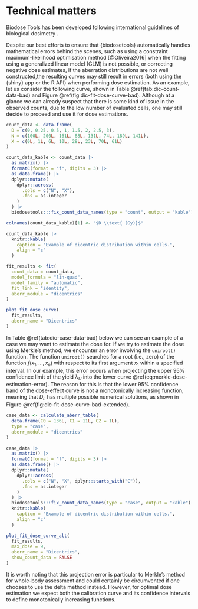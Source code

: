 # Technical matters {#technical-matters}

Biodose Tools has been developed following international guidelines of biological dosimetry \citepalias{IAEA2011, ISO19238:2014, ISO20046:2019}.

Despite our best efforts to ensure that {biodosetools} automatically handles mathematical errors behind the scenes, such as using a constraint maximum-likelihood optimisation method [@Oliveira2016] when the fitting using a generalized linear model (GLM) is not possible, or correcting negative dose estimates, if the aberration distributions are not well constructed,the resulting curves may still result in errors (both using the {shiny} app or the R API) when performing dose estimation. As an example, let us consider the following curve, shown in Table \@ref(tab:dic-count-data-bad) and Figure \@ref(fig:dic-fit-dose-curve-bad). Although at a glance we can already suspect that there is some kind of issue in the observed counts, due to the low number of evaluated cells, one may still decide to proceed and use it for dose estimations.

```r
count_data <- data.frame(
  D = c(0, 0.25, 0.5, 1, 1.5, 2, 2.5, 3),
  N = c(100L, 200L, 161L, 88L, 131L, 74L, 189L, 141L),
  X = c(0L, 1L, 6L, 10L, 28L, 23L, 70L, 61L)
)

count_data_kable <- count_data |>
  as.matrix() |>
  formatC(format = "f", digits = 3) |>
  as.data.frame() |>
  dplyr::mutate(
    dplyr::across(
      .cols = c("N", "X"),
      .fns = as.integer
    )
  ) |>
  biodosetools:::fix_count_data_names(type = "count", output = "kable")

colnames(count_data_kable)[1] <- "$D \\text{ (Gy)}$"

count_data_kable |>
  knitr::kable(
    caption = "Example of dicentric distribution within cells.",
    align = "c"
  )
```

```r
fit_results <- fit(
  count_data = count_data,
  model_formula = "lin-quad",
  model_family = "automatic",
  fit_link = "identity",
  aberr_module = "dicentrics"
)
```

```r
plot_fit_dose_curve(
  fit_results,
  aberr_name = "Dicentrics"
)
```

In Table \@ref(tab:dic-case-data-bad) below we can see an example of a case we may want to estimate the dose for. If we try to estimate the dose using Merkle's method, we encounter an error involving the `uniroot()` function. The function `uniroot()` searches for a root (i.e., zero) of the function $f(x_{1}, \dots, x_{n})$ with respect to its first argument $x_{1}$ within a specified interval. In our example, this error occurs when projecting the upper 95% confidence limit of the yield $\lambda_{U}$ into the lower curve \@ref(eq:merkle-dose-estimation-error). The reason for this is that the lower 95% confidence band of the dose-effect curve is not a monotonically increasing function, meaning that $D_{L}$ has multiple possible numerical solutions, as shown in Figure \@ref(fig:dic-fit-dose-curve-bad-extended).
```r
case_data <- calculate_aberr_table(
  data.frame(C0 = 136L, C1 = 11L, C2 = 1L),
  type = "case",
  aberr_module = "dicentrics"
)

case_data |>
  as.matrix() |>
  formatC(format = "f", digits = 3) |>
  as.data.frame() |>
  dplyr::mutate(
    dplyr::across(
      .cols = c("N", "X", dplyr::starts_with("C")),
      .fns = as.integer
    )
  ) |>
  biodosetools:::fix_count_data_names(type = "case", output = "kable") |>
  knitr::kable(
    caption = "Example of dicentric distribution within cells.",
    align = "c"
  )
```

```r
plot_fit_dose_curve_alt(
  fit_results,
  max_dose = 9,
  aberr_name = "Dicentrics",
  show_count_data = FALSE
)
```

It is worth noting that this projection error is particular to Merkle's method for whole-body assessment and could certainly be circumvented if one chooses to use the delta method instead. However, for optimal dose estimation we expect both the calibration curve and its confidence intervals to define monotonically increasing functions.
